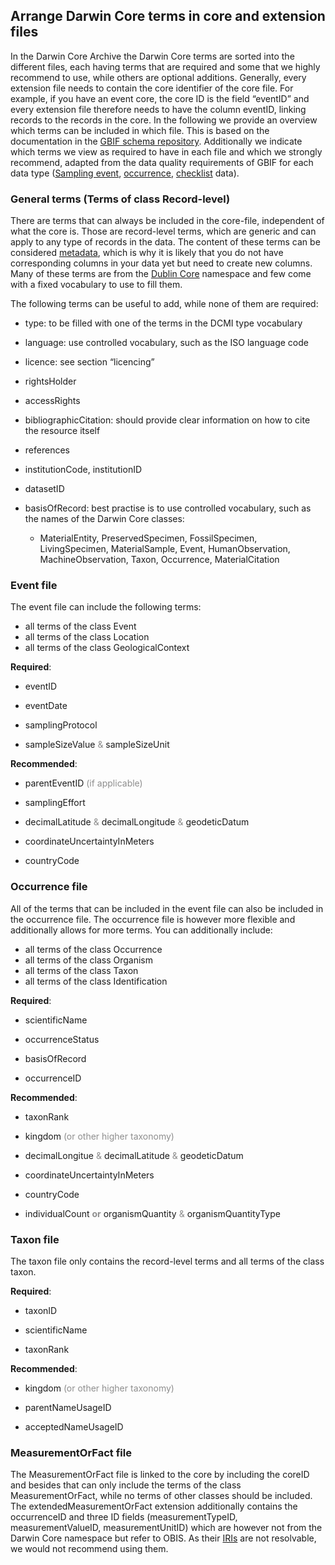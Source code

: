 ## Arrange Darwin Core terms in core and extension files

In the Darwin Core Archive the Darwin Core terms are sorted into the different files, each having terms that are required and some that we highly recommend to use, while others are optional additions. Generally, every extension file needs to contain the core identifier of the core file. For example, if you have an event core, the core ID is the field "eventID" and every extension file therefore needs to have the column eventID, linking records to the records in the core. In the following we provide an overview which terms can be included in which file. This is based on the documentation in the [GBIF schema repository](https://rs.gbif.org/extensions.html). Additionally we indicate which terms we view as required to have in each file and which we strongly recommend, adapted from the data quality requirements of GBIF for each data type ([Sampling event](https://www.gbif.org/data-quality-requirements-sampling-events), [occurrence](https://www.gbif.org/data-quality-requirements-occurrences), [checklist](https://www.gbif.org/data-quality-requirements-checklists) data).

### General terms (Terms of class Record-level)

There are terms that can always be included in the core-file, independent of what the core is. Those are record-level terms, which are generic and can apply to any type of records in the data. The content of these terms can be considered [metadata](#metadata), which is why it is likely that you do not have corresponding columns in your data yet but need to create new columns. Many of these terms are from the [Dublin Core](#dublincore) namespace and few come with a fixed vocabulary to use to fill them.

The following terms can be useful to add, while none of them are required:

-   type: to be filled with one of the terms in the DCMI type vocabulary

-   language: use controlled vocabulary, such as the ISO language code

-   licence: see section "licencing"

-   rightsHolder

-   accessRights

-   bibliographicCitation: should provide clear information on how to cite the resource itself

-   references

-   institutionCode, institutionID

-   datasetID

-   basisOfRecord: best practise is to use controlled vocabulary, such as the names of the Darwin Core classes:

    -   MaterialEntity, PreservedSpecimen, FossilSpecimen, LivingSpecimen, MaterialSample, Event, HumanObservation, MachineObservation, Taxon, Occurrence, MaterialCitation

### Event file

The event file can include the following terms:

-   all terms of the class Event
-   all terms of the class Location
-   all terms of the class GeologicalContext


**Required**:

- eventID

- eventDate

- samplingProtocol

- sampleSizeValue <span style="color: #1a1a1a7d;">&</span> sampleSizeUnit 


**Recommended**:

- parentEventID <span style="color: #1a1a1a7d;">(if applicable)</span>

- samplingEffort

- decimalLatitude <span style="color: #1a1a1a7d;">&</span> decimalLongitude <span style="color: #1a1a1a7d;">&</span> geodeticDatum

- coordinateUncertaintyInMeters

- countryCode


### Occurrence file

All of the terms that can be included in the event file can also be included in the occurrence file. The occurrence file is however more flexible and additionally allows for more terms. You can additionally include:

- all terms of the class Occurrence
- all terms of the class Organism
- all terms of the class Taxon
- all terms of the class Identification


**Required**:

- scientificName

- occurrenceStatus

- basisOfRecord

- occurrenceID


**Recommended**:

- taxonRank

- kingdom <span style="color: #1a1a1a7d;">(or other higher taxonomy)</span>

- decimalLongitue <span style="color: #1a1a1a7d;">&</span> decimalLatitude <span style="color: #1a1a1a7d;">&</span> geodeticDatum

- coordinateUncertaintyInMeters

- countryCode

- individualCount <span style="color: #1a1a1a7d;">**or**</span> organismQuantity <span style="color: #1a1a1a7d;">&</span> organismQuantityType


### Taxon file

The taxon file only contains the record-level terms and all terms of the class taxon. 


**Required**:

- taxonID

- scientificName

- taxonRank


**Recommended**:

- kingdom <span style="color: #1a1a1a7d;">(or other higher taxonomy)</span>

- parentNameUsageID

- acceptedNameUsageID


### MeasurementOrFact file

The MeasurementOrFact file is linked to the core by including the coreID and besides that can only include the terms of the class MeasurementOrFact, while no terms of other classes should be included. The extendedMeasurementOrFact extension additionally contains the occurrenceID and three ID fields (measurementTypeID, measurementValueID, measurementUnitID) which are however not from the Darwin Core namespace but refer to OBIS. As their [IRIs](#URI) are not resolvable, we would not recommend using them. 

<div>